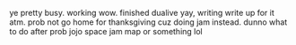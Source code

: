 ye pretty busy. working wow. finished dualive yay, writing write up for it atm. prob not go home for thanksgiving cuz doing jam instead. dunno what to do after prob jojo space jam map or something lol